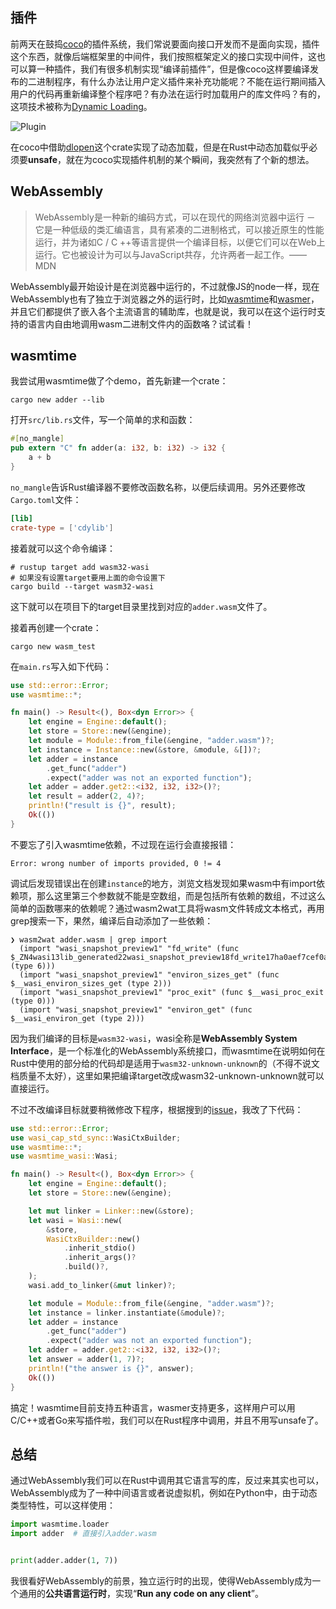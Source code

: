 ## 插件

前两天在鼓捣[coco](https://github.com/inherd/coco)的插件系统，我们常说要面向接口开发而不是面向实现，插件这个东西，就像后端框架里的中间件，我们按照框架定义的接口实现中间件，这也可以算一种插件，我们有很多机制实现“编译前插件”，但是像coco这样要编译发布的二进制程序，有什么办法让用户定义插件来补充功能呢？不能在运行期间插入用户的代码再重新编译整个程序吧？有办法在运行时加载用户的库文件吗？有的，这项技术被称为[Dynamic Loading](https://en.wikipedia.org/wiki/Dynamic_loading)。

![Plugin](https://i.loli.net/2021/02/22/SdDIRAY45lGKXWV.png)

在coco中借助[dlopen](https://crates.io/crates/dlopen)这个crate实现了动态加载，但是在Rust中动态加载似乎必须要**unsafe**，就在为coco实现插件机制的某个瞬间，我突然有了个新的想法。

## WebAssembly

> WebAssembly是一种新的编码方式，可以在现代的网络浏览器中运行 － 它是一种低级的类汇编语言，具有紧凑的二进制格式，可以接近原生的性能运行，并为诸如C / C ++等语言提供一个编译目标，以便它们可以在Web上运行。它也被设计为可以与JavaScript共存，允许两者一起工作。——MDN

WebAssembly最开始设计是在浏览器中运行的，不过就像JS的node一样，现在WebAssembly也有了独立于浏览器之外的运行时，比如[wasmtime](https://github.com/bytecodealliance/wasmtime)和[wasmer](https://github.com/wasmerio/wasmer)，并且它们都提供了嵌入各个主流语言的辅助库，也就是说，我可以在这个运行时支持的语言内自由地调用wasm二进制文件内的函数咯？试试看！

## wasmtime

我尝试用wasmtime做了个demo，首先新建一个crate：

```shell
cargo new adder --lib
```

打开`src/lib.rs`文件，写一个简单的求和函数：

```rust
#[no_mangle]
pub extern "C" fn adder(a: i32, b: i32) -> i32 {
    a + b
}
```

`no_mangle`告诉Rust编译器不要修改函数名称，以便后续调用。另外还要修改`Cargo.toml`文件：

```toml
[lib]
crate-type = ['cdylib']
```

接着就可以这个命令编译：

```shell
# rustup target add wasm32-wasi
# 如果没有设置target要用上面的命令设置下
cargo build --target wasm32-wasi
```

这下就可以在项目下的target目录里找到对应的`adder.wasm`文件了。

接着再创建一个crate：

```shell
cargo new wasm_test
```

在`main.rs`写入如下代码：

```rust
use std::error::Error;
use wasmtime::*;

fn main() -> Result<(), Box<dyn Error>> {
    let engine = Engine::default();
    let store = Store::new(&engine);
    let module = Module::from_file(&engine, "adder.wasm")?;
    let instance = Instance::new(&store, &module, &[])?;
    let adder = instance
        .get_func("adder")
        .expect("adder was not an exported function");
    let adder = adder.get2::<i32, i32, i32>()?;
    let result = adder(2, 4)?;
    println!("result is {}", result);
    Ok(())
}
```

不要忘了引入wasmtime依赖，不过现在运行会直接报错：

```
Error: wrong number of imports provided, 0 != 4
```

调试后发现错误出在创建`instance`的地方，浏览文档发现如果wasm中有import依赖项，那么这里第三个参数就不能是空数组，而是包括所有依赖的数组，不过这么简单的函数哪来的依赖呢？通过wasm2wat工具将wasm文件转成文本格式，再用grep搜索一下，果然，编译后自动添加了一些依赖：

```shell
❯ wasm2wat adder.wasm | grep import
  (import "wasi_snapshot_preview1" "fd_write" (func $_ZN4wasi13lib_generated22wasi_snapshot_preview18fd_write17ha0aef7cef0a152b0E (type 6)))
  (import "wasi_snapshot_preview1" "environ_sizes_get" (func $__wasi_environ_sizes_get (type 2)))
  (import "wasi_snapshot_preview1" "proc_exit" (func $__wasi_proc_exit (type 0)))
  (import "wasi_snapshot_preview1" "environ_get" (func $__wasi_environ_get (type 2)))
```

因为我们编译的目标是`wasm32-wasi`，wasi全称是**WebAssembly System Interface**，是一个标准化的WebAssembly系统接口，而wasmtime在说明如何在Rust中使用的部分给的代码却是适用于`wasm32-unknown-unknown`的（不得不说文档质量不太好），这里如果把编译target改成wasm32-unknown-unknown就可以直接运行。

不过不改编译目标就要稍微修改下程序，根据搜到的[issue](https://github.com/bytecodealliance/wasmtime/issues/1730)，我改了下代码：

```rust
use std::error::Error;
use wasi_cap_std_sync::WasiCtxBuilder;
use wasmtime::*;
use wasmtime_wasi::Wasi;

fn main() -> Result<(), Box<dyn Error>> {
    let engine = Engine::default();
    let store = Store::new(&engine);

    let mut linker = Linker::new(&store);
    let wasi = Wasi::new(
        &store,
        WasiCtxBuilder::new()
            .inherit_stdio()
            .inherit_args()?
            .build()?,
    );
    wasi.add_to_linker(&mut linker)?;

    let module = Module::from_file(&engine, "adder.wasm")?;
    let instance = linker.instantiate(&module)?;
    let adder = instance
        .get_func("adder")
        .expect("adder was not an exported function");
    let adder = adder.get2::<i32, i32, i32>()?;
    let answer = adder(1, 7)?;
    println!("the answer is {}", answer);
    Ok(())
}
```

搞定！wasmtime目前支持五种语言，wasmer支持更多，这样用户可以用C/C++或者Go来写插件啦，我们可以在Rust程序中调用，并且不用写unsafe了。

## 总结

通过WebAssembly我们可以在Rust中调用其它语言写的库，反过来其实也可以，WebAssembly成为了一种中间语言或者说虚拟机，例如在Python中，由于动态类型特性，可以这样使用：

```python
import wasmtime.loader
import adder  # 直接引入adder.wasm


print(adder.adder(1, 7))
```



我很看好WebAssembly的前景，独立运行时的出现，使得WebAssembly成为一个通用的**公共语言运行时**，实现“**Run any code on any client**”。